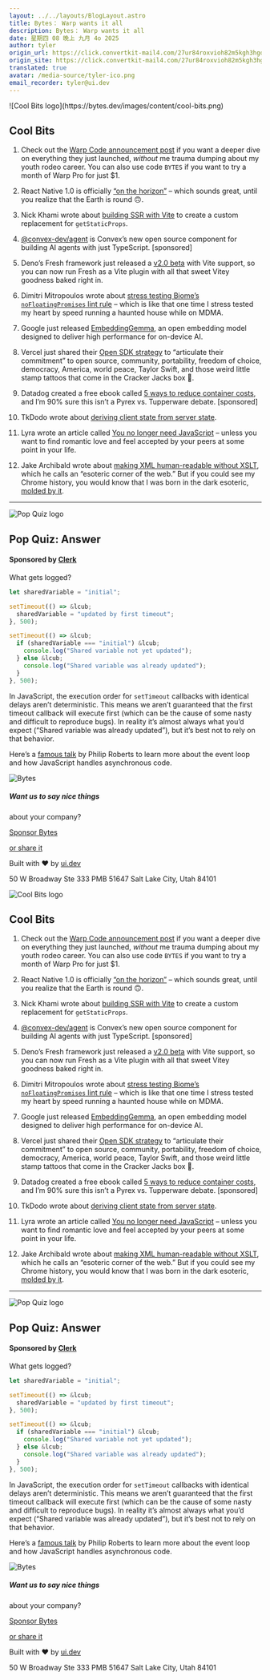 ```yaml
---
layout: ../../layouts/BlogLayout.astro
title: Bytes： Warp wants it all
description: Bytes： Warp wants it all
date: 星期四 08 晚上 九月 4o 2025
author: tyler
origin_url: https://click.convertkit-mail4.com/27ur84roxvioh82m5kgh3hgqnd444hghm2v3/7qh7h2u90rdrgnbz/aHR0cHM6Ly9ieXRlcy5kZXYvYXJjaGl2ZXMvNDIx
origin_site: https://click.convertkit-mail4.com/27ur84roxvioh82m5kgh3hgqnd444hghm2v3/7qh7h2u90rdrgnbz/aHR0cHM6Ly9ieXRlcy5kZXYvYXJjaGl2ZXMvNDIx
translated: true
avatar: /media-source/tyler-ico.png
email_recorder: tyler@ui.dev
---
```



<Reference client:only="react" title="Bytes： Warp wants it all" url="https://click.convertkit-mail4.com/27ur84roxvioh82m5kgh3hgqnd444hghm2v3/7qh7h2u90rdrgnbz/aHR0cHM6Ly9ieXRlcy5kZXYvYXJjaGl2ZXMvNDIx" />

<Detail client:only="react">
	![Cool Bits logo](https://bytes.dev/images/content/cool-bits.png)

## Cool Bits

1.  Check out the [Warp Code announcement post](https://click.convertkit-mail4.com/27ur84roxvioh82m5kgh3hgqnd444hghm2v3/owhkhwuw42x2z0bv/aHR0cHM6Ly93d3cud2FycC5kZXYvYmxvZy9pbnRyb2R1Y2luZy13YXJwLWNvZGUtcHJvbXB0LXRvLXByb2Q=) if you want a deeper dive on everything they just launched, _without_ me trauma dumping about my youth rodeo career. You can also use code `BYTES` if you want to try a month of Warp Pro for just $1.
    
2.  React Native 1.0 is officially [“on the horizon”](https://click.convertkit-mail4.com/27ur84roxvioh82m5kgh3hgqnd444hghm2v3/8ghqh3uogmwrezbk/aHR0cHM6Ly94LmNvbS9zZWJhc3RpZW5sb3JiZXIvc3RhdHVzLzE5NjMyMjM4NzQ4NjgyNjExODg=) – which sounds great, until you realize that the Earth is round 🙃.
    
3.  Nick Khami wrote about [building SSR with Vite](https://click.convertkit-mail4.com/27ur84roxvioh82m5kgh3hgqnd444hghm2v3/vqh3hmuonzmw20hg/aHR0cHM6Ly93d3cucGF0cm9uLmNvbS9ibG9nL3Bvc3Qvdml0ZS1zc3ItZ2V0c3RhdGljcHJvcHMtcmVwbGFjZW1lbnQv) to create a custom replacement for `getStaticProps`.
    
4.  [@convex-dev/agent](https://click.convertkit-mail4.com/27ur84roxvioh82m5kgh3hgqnd444hghm2v3/l2heh6ulo8qx57a6/aHR0cHM6Ly93d3cuY29udmV4LmRldi9jb21wb25lbnRzL2FnZW50) is Convex’s new open source component for building AI agents with just TypeScript. \[sponsored\]
    
5.  Deno’s Fresh framework just released a [v2.0 beta](https://click.convertkit-mail4.com/27ur84roxvioh82m5kgh3hgqnd444hghm2v3/m2h7h6u3od24kpbm/aHR0cHM6Ly9kZW5vLmNvbS9ibG9nL2ZyZXNoLWFuZC12aXRl) with Vite support, so you can now run Fresh as a Vite plugin with all that sweet Vitey goodness baked right in.
    
6.  Dimitri Mitropoulos wrote about [stress testing Biome’s `noFloatingPromises` lint rule](https://click.convertkit-mail4.com/27ur84roxvioh82m5kgh3hgqnd444hghm2v3/dphehmueqldpz9bm/aHR0cHM6Ly92ZXJjZWwuY29tL2Jsb2cvc3RyZXNzLXRlc3RpbmctYmlvbWVzLW5vZmxvYXRpbmdwcm9taXNlcy1saW50LXJ1bGU=) – which is like that one time I stress tested my heart by speed running a haunted house while on MDMA.
    
7.  Google just released [EmbeddingGemma](https://click.convertkit-mail4.com/27ur84roxvioh82m5kgh3hgqnd444hghm2v3/e0hph0u7k8mr98c8/aHR0cHM6Ly9kZXZlbG9wZXJzLmdvb2dsZWJsb2cuY29tL2VuL2ludHJvZHVjaW5nLWVtYmVkZGluZ2dlbW1hLw==), an open embedding model designed to deliver high performance for on-device AI.
    
8.  Vercel just shared their [Open SDK strategy](https://click.convertkit-mail4.com/27ur84roxvioh82m5kgh3hgqnd444hghm2v3/7qh7h2u90rdnvnbz/aHR0cHM6Ly92ZXJjZWwuY29tL2Jsb2cvb3Blbi1zZGstc3RyYXRlZ3k=) to “articulate their commitment” to open source, community, portability, freedom of choice, democracy, America, world peace, Taylor Swift, and those weird little stamp tattoos that come in the Cracker Jacks box 🫡.
    
9.  Datadog created a free ebook called [5 ways to reduce container costs](https://click.convertkit-mail4.com/27ur84roxvioh82m5kgh3hgqnd444hghm2v3/owhkhwuw42xq30hv/aHR0cHM6Ly93d3cuZGF0YWRvZ2hxLmNvbS9yZXNvdXJjZXMvNS13YXlzLXJlZHVjZS1jb250YWluZXItY29zdHMvP3V0bV9jYW1wYWlnbj1kZy1pbmZyYS13dy1rOHMtZWNzLWVib29rLWJ5dGVzJnV0bV9tZWRpdW09bmV3c2xldHRlciZ1dG1fc291cmNlPWJ5dGVzZGV2), and I’m 90% sure this isn’t a Pyrex vs. Tupperware debate. \[sponsored\]
    
10.  TkDodo wrote about [deriving client state from server state](https://click.convertkit-mail4.com/27ur84roxvioh82m5kgh3hgqnd444hghm2v3/z2hgh7ueoq5l9zfp/aHR0cHM6Ly90a2RvZG8uZXUvYmxvZy9kZXJpdmluZy1jbGllbnQtc3RhdGUtZnJvbS1zZXJ2ZXItc3RhdGU=).
    
11.  Lyra wrote an article called [You no longer need JavaScript](https://click.convertkit-mail4.com/27ur84roxvioh82m5kgh3hgqnd444hghm2v3/p8hehqu49nrqkvuq/aHR0cHM6Ly9seXJhLmhvcnNlL2Jsb2cvMjAyNS8wOC95b3UtZG9udC1uZWVkLWpzLw==) – unless you want to find romantic love and feel accepted by your peers at some point in your life.
    
12.  Jake Archibald wrote about [making XML human-readable without XSLT](https://click.convertkit-mail4.com/27ur84roxvioh82m5kgh3hgqnd444hghm2v3/x0hph3uen5kqr8c5/aHR0cHM6Ly9qYWtlYXJjaGliYWxkLmNvbS8yMDI1L21ha2luZy14bWwtaHVtYW4tcmVhZGFibGUtd2l0aG91dC14c2x0Lw==), which he calls an “esoteric corner of the web.” But if you could see my Chrome history, you would know that I was born in the dark esoteric, [molded by it](https://click.convertkit-mail4.com/27ur84roxvioh82m5kgh3hgqnd444hghm2v3/6qhehoulpmx9kkao/aHR0cHM6Ly95b3V0dS5iZS9icG1OZ1B6a2xtUT90PTcw).
    

* * *

![Pop Quiz logo](https://bytes.dev/images/content/pop-quiz.png)

## Pop Quiz: Answer

#### Sponsored by [Clerk](https://click.convertkit-mail4.com/27ur84roxvioh82m5kgh3hgqnd444hghm2v3/reh8h9umqgk69nf2/aHR0cHM6Ly9nby5jbGVyay5jb20vZ0E4SVVQTg==)

What gets logged?

```js
let sharedVariable = "initial";

setTimeout(() => &lcub;
  sharedVariable = "updated by first timeout";
}, 500);

setTimeout(() => &lcub;
  if (sharedVariable === "initial") &lcub;
    console.log("Shared variable not yet updated");
  } else &lcub;
    console.log("Shared variable was already updated");
  }
}, 500);
```

In JavaScript, the execution order for `setTimeout` callbacks with identical delays aren’t deterministic. This means we aren’t guaranteed that the first timeout callback will execute first (which can be the cause of some nasty and difficult to reproduce bugs). In reality it’s almost always what you’d expect (“Shared variable was already updated”), but it’s best not to rely on that behavior.

Here’s a [famous talk](https://click.convertkit-mail4.com/27ur84roxvioh82m5kgh3hgqnd444hghm2v3/kkhmh2un8kzxd5hl/aHR0cHM6Ly93d3cueW91dHViZS5jb20vd2F0Y2g_dj04YUdoWlFrb0ZiUQ==) by Philip Roberts to learn more about the event loop and how JavaScript handles asynchronous code.

![Bytes](https://bytes.dev/images/bytes-icon.png)

##### Want us to say nice things  
about your company?

[Sponsor Bytes](https://click.convertkit-mail4.com/27ur84roxvioh82m5kgh3hgqnd444hghm2v3/58hvh8ug5r36v0s6/aHR0cHM6Ly9ieXRlcy5kZXYvYWR2ZXJ0aXNl)

[or share it](https://click.convertkit-mail4.com/27ur84roxvioh82m5kgh3hgqnd444hghm2v3/25h2h9u37klmv0u3/aHR0cHM6Ly9ieXRlcy5kZXYvc2hhcmU=)

Built with ❤️ by [ui.dev](https://click.convertkit-mail4.com/27ur84roxvioh82m5kgh3hgqnd444hghm2v3/qvh8h8ud89ek70ul/aHR0cHM6Ly91aS5kZXY=)

50 W Broadway Ste 333 PMB 51647 Salt Lake City, Utah 84101


</Detail>

![Cool Bits logo](https://bytes.dev/images/content/cool-bits.png)

## Cool Bits

1. Check out the [Warp Code announcement post](https://click.convertkit-mail4.com/27ur84roxvioh82m5kgh3hgqnd444hghm2v3/owhkhwuw42x2z0bv/aHR0cHM6Ly93d3cud2FycC5kZXYvYmxvZy9pbnRyb2R1Y2luZy13YXJwLWNvZGUtcHJvbXB0LXRvLXByb2Q=) if you want a deeper dive on everything they just launched, *without* me trauma dumping about my youth rodeo career. You can also use code `BYTES` if you want to try a month of Warp Pro for just $1.

2. React Native 1.0 is officially [“on the horizon”](https://click.convertkit-mail4.com/27ur84roxvioh82m5kgh3hgqnd444hghm2v3/8ghqh3uogmwrezbk/aHR0cHM6Ly94LmNvbS9zZWJhc3RpZW5sb3JiZXIvc3RhdHVzLzE5NjMyMjM4NzQ4NjgyNjExODg=) – which sounds great, until you realize that the Earth is round 🙃.

3. Nick Khami wrote about [building SSR with Vite](https://click.convertkit-mail4.com/27ur84roxvioh82m5kgh3hgqnd444hghm2v3/vqh3hmuonzmw20hg/aHR0cHM6Ly93d3cucGF0cm9uLmNvbS9ibG9nL3Bvc3Qvdml0ZS1zc3ItZ2V0c3RhdGljcHJvcHMtcmVwbGFjZW1lbnQv) to create a custom replacement for `getStaticProps`.

4. [@convex-dev/agent](https://click.convertkit-mail4.com/27ur84roxvioh82m5kgh3hgqnd444hghm2v3/l2heh6ulo8qx57a6/aHR0cHM6Ly93d3cuY29udmV4LmRldi9jb21wb25lbnRzL2FnZW50) is Convex’s new open source component for building AI agents with just TypeScript. \[sponsored]

5. Deno’s Fresh framework just released a [v2.0 beta](https://click.convertkit-mail4.com/27ur84roxvioh82m5kgh3hgqnd444hghm2v3/m2h7h6u3od24kpbm/aHR0cHM6Ly9kZW5vLmNvbS9ibG9nL2ZyZXNoLWFuZC12aXRl) with Vite support, so you can now run Fresh as a Vite plugin with all that sweet Vitey goodness baked right in.

6. Dimitri Mitropoulos wrote about [stress testing Biome’s `noFloatingPromises` lint rule](https://click.convertkit-mail4.com/27ur84roxvioh82m5kgh3hgqnd444hghm2v3/dphehmueqldpz9bm/aHR0cHM6Ly92ZXJjZWwuY29tL2Jsb2cvc3RyZXNzLXRlc3RpbmctYmlvbWVzLW5vZmxvYXRpbmdwcm9taXNlcy1saW50LXJ1bGU=) – which is like that one time I stress tested my heart by speed running a haunted house while on MDMA.

7. Google just released [EmbeddingGemma](https://click.convertkit-mail4.com/27ur84roxvioh82m5kgh3hgqnd444hghm2v3/e0hph0u7k8mr98c8/aHR0cHM6Ly9kZXZlbG9wZXJzLmdvb2dsZWJsb2cuY29tL2VuL2ludHJvZHVjaW5nLWVtYmVkZGluZ2dlbW1hLw==), an open embedding model designed to deliver high performance for on-device AI.

8. Vercel just shared their [Open SDK strategy](https://click.convertkit-mail4.com/27ur84roxvioh82m5kgh3hgqnd444hghm2v3/7qh7h2u90rdnvnbz/aHR0cHM6Ly92ZXJjZWwuY29tL2Jsb2cvb3Blbi1zZGstc3RyYXRlZ3k=) to “articulate their commitment” to open source, community, portability, freedom of choice, democracy, America, world peace, Taylor Swift, and those weird little stamp tattoos that come in the Cracker Jacks box 🫡.

9. Datadog created a free ebook called [5 ways to reduce container costs](https://click.convertkit-mail4.com/27ur84roxvioh82m5kgh3hgqnd444hghm2v3/owhkhwuw42xq30hv/aHR0cHM6Ly93d3cuZGF0YWRvZ2hxLmNvbS9yZXNvdXJjZXMvNS13YXlzLXJlZHVjZS1jb250YWluZXItY29zdHMvP3V0bV9jYW1wYWlnbj1kZy1pbmZyYS13dy1rOHMtZWNzLWVib29rLWJ5dGVzJnV0bV9tZWRpdW09bmV3c2xldHRlciZ1dG1fc291cmNlPWJ5dGVzZGV2), and I’m 90% sure this isn’t a Pyrex vs. Tupperware debate. \[sponsored]

10. TkDodo wrote about [deriving client state from server state](https://click.convertkit-mail4.com/27ur84roxvioh82m5kgh3hgqnd444hghm2v3/z2hgh7ueoq5l9zfp/aHR0cHM6Ly90a2RvZG8uZXUvYmxvZy9kZXJpdmluZy1jbGllbnQtc3RhdGUtZnJvbS1zZXJ2ZXItc3RhdGU=).

11. Lyra wrote an article called [You no longer need JavaScript](https://click.convertkit-mail4.com/27ur84roxvioh82m5kgh3hgqnd444hghm2v3/p8hehqu49nrqkvuq/aHR0cHM6Ly9seXJhLmhvcnNlL2Jsb2cvMjAyNS8wOC95b3UtZG9udC1uZWVkLWpzLw==) – unless you want to find romantic love and feel accepted by your peers at some point in your life.

12. Jake Archibald wrote about [making XML human-readable without XSLT](https://click.convertkit-mail4.com/27ur84roxvioh82m5kgh3hgqnd444hghm2v3/x0hph3uen5kqr8c5/aHR0cHM6Ly9qYWtlYXJjaGliYWxkLmNvbS8yMDI1L21ha2luZy14bWwtaHVtYW4tcmVhZGFibGUtd2l0aG91dC14c2x0Lw==), which he calls an “esoteric corner of the web.” But if you could see my Chrome history, you would know that I was born in the dark esoteric, [molded by it](https://click.convertkit-mail4.com/27ur84roxvioh82m5kgh3hgqnd444hghm2v3/6qhehoulpmx9kkao/aHR0cHM6Ly95b3V0dS5iZS9icG1OZ1B6a2xtUT90PTcw).

***

![Pop Quiz logo](https://bytes.dev/images/content/pop-quiz.png)

## Pop Quiz: Answer

#### Sponsored by [Clerk](https://click.convertkit-mail4.com/27ur84roxvioh82m5kgh3hgqnd444hghm2v3/reh8h9umqgk69nf2/aHR0cHM6Ly9nby5jbGVyay5jb20vZ0E4SVVQTg==)

What gets logged?

```js
let sharedVariable = "initial";

setTimeout(() => &lcub;
  sharedVariable = "updated by first timeout";
}, 500);

setTimeout(() => &lcub;
  if (sharedVariable === "initial") &lcub;
    console.log("Shared variable not yet updated");
  } else &lcub;
    console.log("Shared variable was already updated");
  }
}, 500);
```

In JavaScript, the execution order for `setTimeout` callbacks with identical delays aren’t deterministic. This means we aren’t guaranteed that the first timeout callback will execute first (which can be the cause of some nasty and difficult to reproduce bugs). In reality it’s almost always what you’d expect (“Shared variable was already updated”), but it’s best not to rely on that behavior.

Here’s a [famous talk](https://click.convertkit-mail4.com/27ur84roxvioh82m5kgh3hgqnd444hghm2v3/kkhmh2un8kzxd5hl/aHR0cHM6Ly93d3cueW91dHViZS5jb20vd2F0Y2g_dj04YUdoWlFrb0ZiUQ==) by Philip Roberts to learn more about the event loop and how JavaScript handles asynchronous code.

![Bytes](https://bytes.dev/images/bytes-icon.png)

##### Want us to say nice things

about your company?

[Sponsor Bytes](https://click.convertkit-mail4.com/27ur84roxvioh82m5kgh3hgqnd444hghm2v3/58hvh8ug5r36v0s6/aHR0cHM6Ly9ieXRlcy5kZXYvYWR2ZXJ0aXNl)

[or share it](https://click.convertkit-mail4.com/27ur84roxvioh82m5kgh3hgqnd444hghm2v3/25h2h9u37klmv0u3/aHR0cHM6Ly9ieXRlcy5kZXYvc2hhcmU=)

Built with ❤️ by [ui.dev](https://click.convertkit-mail4.com/27ur84roxvioh82m5kgh3hgqnd444hghm2v3/qvh8h8ud89ek70ul/aHR0cHM6Ly91aS5kZXY=)

50 W Broadway Ste 333 PMB 51647 Salt Lake City, Utah 84101


